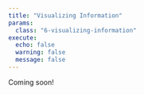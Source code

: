 ```yaml
---
title: "Visualizing Information"
params:
  class: "6-visualizing-information"
execute:
  echo: false
  warning: false
  message: false
---
```


Coming soon!
